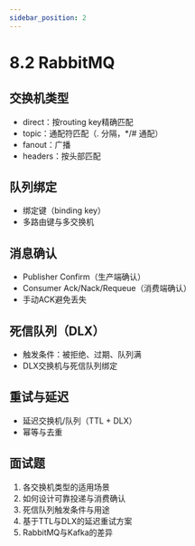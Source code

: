 ```yaml
---
sidebar_position: 2
---
```


# 8.2 RabbitMQ

## 交换机类型
- direct：按routing key精确匹配
- topic：通配符匹配（. 分隔，*/# 通配）
- fanout：广播
- headers：按头部匹配

## 队列绑定
- 绑定键（binding key）
- 多路由键与多交换机

## 消息确认
- Publisher Confirm（生产端确认）
- Consumer Ack/Nack/Requeue（消费端确认）
- 手动ACK避免丢失

## 死信队列（DLX）
- 触发条件：被拒绝、过期、队列满
- DLX交换机与死信队列绑定

## 重试与延迟
- 延迟交换机/队列（TTL + DLX）
- 幂等与去重

## 面试题
1. 各交换机类型的适用场景
2. 如何设计可靠投递与消费确认
3. 死信队列触发条件与用途
4. 基于TTL与DLX的延迟重试方案
5. RabbitMQ与Kafka的差异 